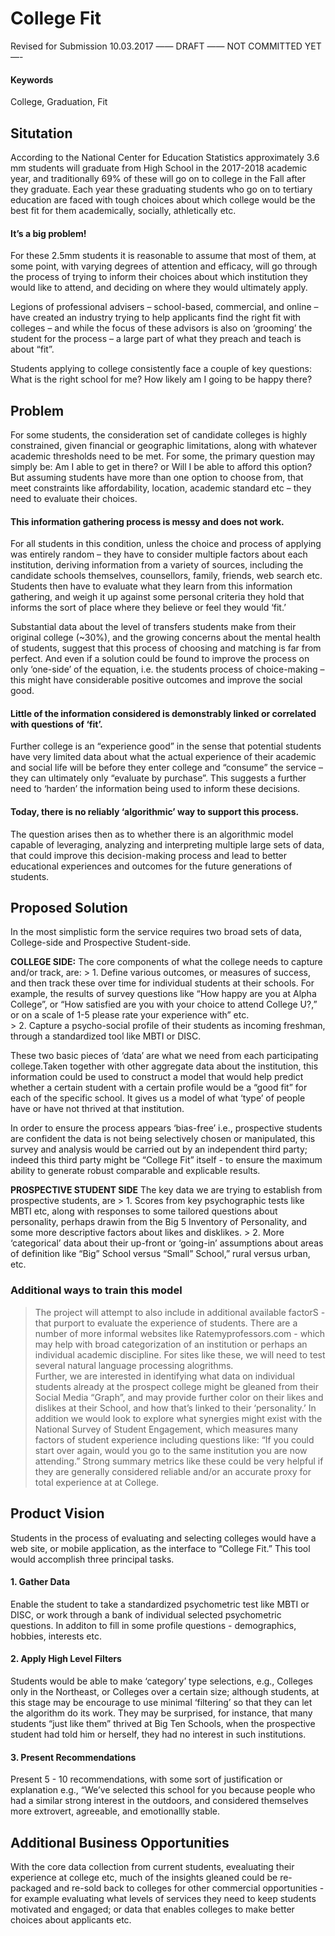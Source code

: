 # College Fit {#slug-two}
Revised for Submission 10.03.2017  ------ DRAFT ------ NOT COMMITTED YET ---- 

#### Keywords

College, Graduation, Fit

## Situtation

According to the National Center for Education Statistics approximately 3.6 mm students will graduate from High School in the 2017-2018 academic year, and traditionally 69% of these will go on to college in the Fall after they graduate. Each year these graduating students who go on to tertiary education are faced with tough choices about which college would be the best fit for them academically, socially, athletically etc.

#### It’s a big problem!

For these 2.5mm students it is reasonable to assume that most of them, at some point, with varying degrees of attention and efficacy, will go through the process of trying to inform their choices about which institution they would like to attend, and deciding on where they would ultimately apply.

Legions of professional advisers – school-based, commercial, and online – have created an industry trying to help applicants find the right fit with colleges – and while the focus of these advisors is also on ‘grooming’ the student for the process – a large part of what they preach and teach is about “fit”.

Students applying to college consistently face a couple of key questions: What is the right school for me?  How likely am I going to be happy there? 

## Problem

For some students, the consideration set of candidate colleges is highly constrained, given financial or geographic limitations, along with whatever academic thresholds need to be met.  For some, the primary question may simply be: Am I able to get in there? or Will I be able to afford this option?  But assuming students have more than one option to choose from, that meet constraints like affordability, location, academic standard etc – they need to evaluate their choices. 

#### This information gathering process is messy and does not work.

For all students in this condition, unless the choice and process of applying was entirely random – they have to consider multiple factors about each institution, deriving information from a variety of sources, including the candidate schools themselves, counsellors, family, friends, web search etc.   Students then have to evaluate what they learn from this information gathering, and weigh it up against some personal criteria they hold that informs the sort of place where they believe or feel they would ‘fit.’   

Substantial data about the level of transfers students make from their original college (~30%), and the growing concerns about the mental health of students, suggest that this process of choosing and matching is far from perfect.  And even if a solution could be found to improve the process on only ‘one-side’ of the equation, i.e. the students process of choice-making – this might have considerable positive outcomes and improve the social good.

#### Little of the information considered is demonstrably linked or correlated with questions of ‘fit’.

Further college is an “experience good” in the sense that potential students have very limited data about what the actual experience of their academic and social life will be before they enter college and "consume" the service -- they can ultimately only “evaluate by purchase”.   This suggests a further need to ‘harden’ the information being used to inform these decisions.

#### Today, there is no reliably ‘algorithmic’ way to support this process. 

The question arises then as to whether there is an algorithmic model capable of leveraging, analyzing and interpreting multiple large sets of data, that could improve this decision-making process and lead to better educational experiences and outcomes for the future generations of students.

## Proposed Solution

In the most simplistic form the service requires two broad sets of data, College-side and Prospective Student-side.  

**COLLEGE SIDE:** The core components of what the college needs to capture and/or track, are: 
> 1. Define various outcomes, or measures of success, and then track these over time for individual students at their schools.  For example, the results of survey questions like "How happy are you at Alpha College", or "How satisfied are you with your choice to attend College U?," or on a scale of 1-5 please rate your experience with" etc.  
> 2. Capture a psycho-social profile of their students as incoming freshman, through a standardized tool like MBTI or DISC. 

These two basic pieces of 'data' are what we need from each participating college.Taken together with other aggregate data about the institution, this information could be used to construct a model that would help predict whether a certain student with a certain profile would be a “good fit” for each of the specific school.  It gives us a model of what 'type' of people have or have not thrived at that institution.

In order to ensure the process appears 'bias-free' i.e., prospective students are confident the data is not being selectively chosen or manipulated, this survey and analysis would be carried out by an independent third party; indeed this third party might be "College Fit" itself - to ensure the maximum ability to generate robust comparable and explicable results.

**PROSPECTIVE STUDENT SIDE**
The key data we are trying to establish from prospective students, are
> 1. Scores from key psychographic tests like MBTI etc, along with responses to some tailored questions about personality, perhaps drawin from the Big 5 Inventory of Personality, and some more descriptive factors about likes and disklikes.
> 2. More 'categorical' data about their up-front or 'going-in' assumptions about areas of definition like "Big" School versus "Small" School," rural versus urban, etc.

### Additional ways to train this model
> The project will attempt to also include in additional available factorS - that purport to evaluate the experience of students. There are a number of more informal websites like Ratemyprofessors.com - which may help with broad categorization of an institution or perhaps an individual academic discipline.  For sites like these, we will need to test several natural language processing alogrithms.  
> Further, we are interested in identifying what data  on individual students already at the prospect college might be gleaned from their Social Media "Graph", and may provide further color on their likes and dislikes at their School, and how that's linked to their 'personality.'
> In addition we would look to explore what synergies might exist with the National Survey of Student Engagement, which measures many factors of student experience including questions like: "If you could start over again, would you go to the same institution you are now attending."  Strong summary metrics like these could be very helpful if they are generally considered reliable and/or an accurate proxy for total experience at at College.

## Product Vision
Students in the process of evaluating and selecting colleges would have a web site, or mobile application, as the interface to "College Fit."  This tool would accomplish three principal tasks.

#### 1. Gather Data 
Enable the student to take a standardized psychometric test like MBTI or DISC, or work through a bank of individual selected psychometric questions.  In additon to fill in some profile questions - demographics, hobbies, interests etc.

#### 2. Apply High Level Filters
Students would be able to make 'category' type selections, e.g., Colleges only in the Northeast, or Colleges over a certain size; although students, at this stage may be encourage to use minimal 'filtering' so that they can let the algorithm do its work.  They may be surprised, for instance, that many students "just like them" thrived at Big Ten Schools, when the prospective student had told him or herself, they had no interest in such institutions.

#### 3. Present Recommendations
Present 5 - 10 recommendations, with some sort of justification or explanation e.g., "We've selected this school for you because people who had a similar strong interest in the outdoors, and considered themselves more extrovert, agreeable, and emotionallly stable.

## Additional Business Opportunities
With the core data collection from current students, evealuating their experience at college etc, much of the insights gleaned could be re-packaged and re-sold back to colleges for other commercial opportunities - for example evaluating what levels of services they need to keep students motivated and engaged; or data that enables colleges to make better choices about applicants etc.
